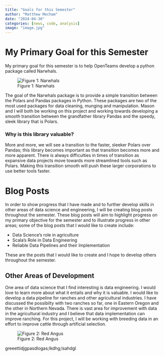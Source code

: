 ```yaml
---
title: "Goals for this Semester"
author: "Matthew Mecham"
date: "2024-04-30"
categories: [news, code, analysis]
image: "image.jpg"
---
```


# My Primary Goal for this Semester

My primary goal for this semester is to help OpenTeams develop a python package called Narwhals.

![Figure 1: Narwhals](C:\Users\arvel\OneDrive\Desktop\Current Classes\DS 499\BlogQuarto\Narwhals.jpg)

The goal of the Narwhals package is to provide a simple transition between the Polars and Pandas packages in Python. These packages are two of the most used packages for data cleaning, munging and manipulation. Mason and I will both be working on this project and working towards developing a smooth transition between the grandfather library Pandas and the speedy, sleek library that is Polars. 

### Why is this library valuable? 

More and more, we will see a transition to the faster, sleeker Polars over Pandas; this library becomes important as that transition becomes more and more apparent. There is always difficulties in times of transition as expansive data projects move towards more streamlined tools such as Polars. Making this transition smooth will push these larger corporations to use better tools faster.  


# Blog Posts

In order to show progress that I have made and to further develop skills in other areas of data science and engineering, I will be creating blog posts throughout the semester. These blog posts will aim to highlight progress on my primary objective for the semester and to illustrate progress in other areas; some of the blog posts that I would like to create include:

- Data Science's role in agriculture
- Scala's Role in Data Engineering
- Reliable Data Pipelines and their Implementation

These are the posts that I would like to create and I hope to develop others throughout the semester. 

## Other Areas of Development

One area of data science that I find interesting is data engineering. I would love to learn more about what it entails and why it is valuable. I would like to develop a data pipeline for ranches and other agricultural industries. I have discussed the possibilty with two ranches so far, one in Eastern Oregon and the other in Northern Nevada. There is vast area for improvement with data in the agricultural industry and I believe that data implementation can improve ranching. For this project, I will be working with breeding data in an effort to improve cattle through artificial selection. 

![Figure 2: Red Angus](C:\Users\arvel\OneDrive\Desktop\Current Classes\DS 499\BlogQuarto\red-angus-1.jpg)

greeettidjgpasdlogas;lkdhg;lsahdgl
